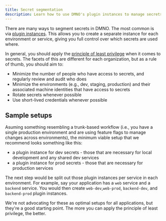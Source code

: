 ```yaml
---
title: Secret segmentation
description: Learn how to use DMNO's plugin instances to manage secrets for different environments or services.
---
```


There are many ways to segment secrets in DMNO. The most common is via [plugin instances](/docs/plugins/overview/#multiple-plugin-instances). This allows you to create a separate instance for each environment or service, giving you full control over which secrets are used where.

In general, you should apply the [principle of least privilege](https://en.wikipedia.org/wiki/Principle_of_least_privilege) when it comes to secrets. The facets of this are different for each organization, but as a rule of thumb, you should aim to:
- Minimize the number of people who have access to secrets, and regularly review and audit who does
- Minimize the environments (e.g., dev, staging, production) and their associated machine identities that have access to secrets
- Rotate secrets whenever possible
- Use short-lived credentials whenever possible

## Sample setups

Asuming something resembling a trunk-based workflow (i.e., you have a single production environment and are using feature flags to manage changes across environments), the minimum viable setup that we recommend looks something like this: 
- a plugin instance for dev secrets - those that are necessary for local development and any shared dev services
- a plugin instance for prod secrets - those that are necessary for production services

The next step would be split out those plugin instances per service in each environment. For example, say your application has a `web` service and a `backend` service. You would then create `web-dev`,`web-prod`, `backend-dev`, and `backend-prod` plugin instances.

We're not advocating for these as optimal setups for all applications, but they're a good starting point. The more you can apply the principle of least privilege, the better.








